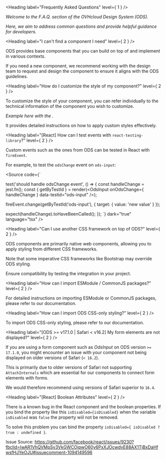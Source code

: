 
<Meta title="OVHcloud Design System/F.A.Q." />

<Heading label="Frequently Asked Questions" level={ 1 } />

*Welcome to the F.A.Q. section of the OVHcloud Design System (ODS).*

*Here, we aim to address common questions and provide helpful guidance for developers.*

<Heading label="I can't find a component I need" level={ 2 } />

ODS provides base components that you can build on top of and implement in various contexts.

If you need a new component, we recommend working with the design team to request and design the component to ensure it aligns with the ODS guidelines.

<Heading label="How do I customize the style of my component?" level={ 2 } />

To customize the style of your component, you can refer individually to the technical information of the component you wish to customize.

*Example here with the [<OdsLink label="Accordion component" />](?path=/docs/ods-components-accordion--technical-information#style-customization).*

It provides detailed instructions on how to apply custom styles effectively.

<Heading label="[React] How can I test events with `react-testing-library`?" level={ 2 } />

Custom events such as the ones from ODS can be tested in React with `fireEvent`.

For example, to test the `odsChange` event on `ods-input`:

<Source code={`

test('should handle odsChange event', () => {
  const handleChange = jest.fn();
  const { getByTestId } = render(<OdsInput onOdsChange={ handleChange } data-testid="ods-input" />);

  fireEvent.change(getByTestId('ods-input'), { target: { value: 'new value' } });

  expect(handleChange).toHaveBeenCalled();
});
`}
        dark="true"
        language="tsx" />

<Heading label="Can I use another CSS framework on top of ODS?" level={ 2 } />

ODS components are primarily native web components, allowing you to apply styling from different CSS frameworks.

Note that some imperative CSS frameworks like Bootstrap may override ODS styling.

Ensure compatibility by testing the integration in your project.

<Heading label="How can I import ESModule / CommonJS packages?" level={ 2 } />

For detailed instructions on importing ESModule or CommonJS packages, please refer to our <StorybookLink label="Get Started" title="OVHcloud Design System/Get Started" /> documentation.

<Heading label="How can I import ODS CSS-only styling?" level={ 2 } />

To import ODS CSS-only styling, please refer to our <StorybookLink label="Get Started" title="OVHcloud Design System/Get Started" /> documentation.

<Heading label="[ODS >= v17.1.0 | Safari < v16.2] My form elements are not displayed?" level={ 2 } />

If you are using a form component such as *OdsInput* on ODS version `>= 17.1.0`, you might encounter an issue with your component not being displayed on older versions of Safari (`< 16.2`).

This is primarily due to older versions of Safari not supporting `AttachInternals` which are essential for our components to connect form elements with forms.

We would therefore recommend using versions of Safari superior to `16.4`.

<Heading label="[React] Boolean Attributes" level={ 2 } />

There is a known bug in the React component and the boolean properties. If you bind the property like this `isDisabled={isDisabled}` when the variable `isDisabled` was `false` the property wiil not be removed.

To solve this problem you can bind the property `isDisabled={ isDisabled ? true : undefined }`.

Issue Source: https://github.com/facebook/react/issues/9230?fbclid=IwAR1VhQVMpSy3VkGWCOjpwO60y6PxXJOcwdvE88AX1TjBxDaHfwsfHJYeOJU#issuecomment-1094149596
